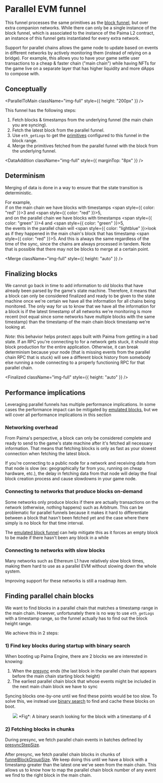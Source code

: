 
# Parallel EVM funnel

This funnel processes the same primitives as the [block funnel](./300-block-funnel.md),
but over extra companion networks. While there can only be a single instance of
the block funnel, which is associated to the instance of the Paima L2 contract,
an instance of this funnel gets instantiated for every extra network.

Support for parallel chains allows the game node to update based on events in different networks by actively monitoring them (instead of relying on a bridge).
For example, this allows you to have your game settle user transactions to a cheap & faster chain ("main chain") while having NFTs for the game live on a separate layer that has higher liquidity and more dApps to compose with.

## Conceptually

<ParallelToMain className="img-full" style={{ height: "200px" }} />

This funnel has the following steps:

1. Fetch blocks & timestamps from the underlying funnel (the main chain you are syncing).
2. Fetch the latest block from the parallel funnel.
4. Use `eth_getLogs` to get the [primitives](../2-primitive-catalogue/1-introduction.md) configured to this funnel in the block range.
5. Merge the primitives fetched from the parallel funnel with the block from the underlying funnel.

<DataAddition className="img-full" style={{ marginTop: "8px" }} />

## Determinism

Merging of data is done in a way to ensure that the state transition is deterministic.

For example,<br />
if on the main chain we have blocks with timestamps <span style={{ color: "red" }}>3</span> and <span style={{ color: "red" }}>5</span>,<br/>
and on the parallel chain we have blocks with timestamps <span style={{ color: "green" }}>4</span> and <span style={{ color: "green" }}>5</span>,<br />
the events in the parallel chain will <span style={{ color: "lightblue" }}>look as if</span> they happened in the main chain's block that has timestamp <span style={{ color: "red" }}>5</span>.
And this is always the same regardless of the time of the sync, since the chains are always processed in tandem.
Note that is possible that there may not be blocks to merge at a certain point.

<Merge className="img-full" style={{ height: "auto" }} />

## Finalizing blocks

We cannot go back in time to add information to old blocks that have already been parsed by the game's state machine.
Therefore, it means that a block can only be considered finalized and ready to be given to the state machine once we're certain we have all the information for all chains being monitored.
The only way for us to know that we have all the information for a block is if the latest timestamp of all networks we're monitoring is more recent (not equal since some networks have multiple blocks with the same timestamp) than the timestamp of the main chain block timestamp we're looking at.

*Note*: this behavior helps protect apps built with Paima from getting in a bad state. If an RPC you're connecting to for a network gets stuck, it should stop block production for the entire application.
Otherwise, it can break determinism because your node (that is missing events from the parallel chain RPC that is stuck) will see a different block history from somebody else running a node connecting to a properly functioning RPC for that parallel chain.

<Finalized className="img-full" style={{ height: "auto" }} />

## Performance implications

Leveraging parallel funnels has multiple performance implications. In some cases the performance impact can be mitigated by [emulated blocks](./400-stable-tick-rate-funnel.mdx),
but we will cover all performance implications in this section

### Networking overhead

From Paima's perspective, a block can only be considered complete and ready to send to the game's state machine after it's fetched all necessary information.
That means that fetching blocks is only as fast as your slowest connection when fetching the latest block.

If you're connecting to a public node for a network and receiving data from that node is slow (ex: geographically far from you, running on cheap hardware, etc.),
the delay in fetching data from that node will delay the final block creation process and cause slowdowns in your game node.

### Connecting to networks that produce blocks on-demand

Some networks only produce blocks if there are actually transactions on the network (otherwise, nothing happens) such as Arbitrum.
This can be problematic for parallel funnels because it makes it hard to differentiate between a block that hasn't been fetched yet and the case where there simply is no block for that time interval.

The [emulated block funnel](./400-stable-tick-rate-funnel.mdx) can help mitigate this as it forces an empty block to be made if there hasn't been any block in a while

### Connecting to networks with slow blocks

Many networks such as Ethereum L1 have relatively slow block times, making them hard to use as a parallel EVM without slowing down the whole system.

Improving support for these networks is still a roadmap item.

## Finding parallel chain blocks

We want to find blocks in a parallel chain that matches a timestamp range in the main chain.
However, unfortunately there is no way to use `eth_getLogs` with a timestamp range,
so the funnel actually has to find out the block height range. 

We achieve this in 2 steps:

### 1) Find key blocks during startup with binary search 

When booting up Paima Engine, there are 2 blocks we are interested in knowing:
1. When the [presync](./1-intro.md#readpresyncdata-function) ends (the last block in the parallel chain that appears before the main chain starting block height)
2. The earliest parallel chain block that whose events might be included in the next main chain block we have to sync

Syncing blocks one-by-one until we find these points would be too slow.
To solve this, we instead use [binary search](https://simple.wikipedia.org/wiki/Binary_search) to find and cache these blocks on boot.

<center>
<img src={Search} />
*Fig*: A binary search looking for the block with a timestamp of 4
</center>

### 2) Fetching blocks in chunks

During presync, we fetch parallel chain events in batches defined by [presyncStepSize](./200-configuration.md).

After presync, we fetch parallel chain blocks in chunks of [funnelBlockGroupSize](./200-configuration.md).
We keep doing this until we have a block with a timestamp greater than the latest one we've seen from the main chain.
This allows us to know how to map the parallel chain block number of any event we find to the right block in the main chain.
